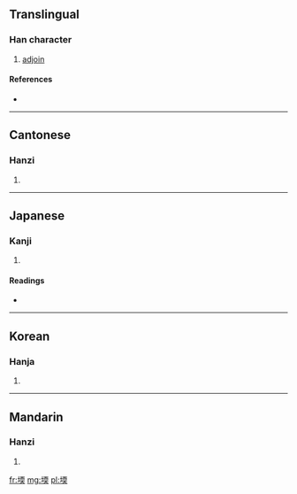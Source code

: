 ==Translingual==

===Han character===
{{Han char|rn=32|rad=土|as=09|sn=12|four=4113<sub>4</sub>|canj=土一月大 (GMBK)}}

# [[adjoin]]

====References====
* {{Han ref|kx=0233.240|dkj=05263|dj=0471.010|hdz=10461.130|uh=5827|ud=22567|bh=D8A3|bd=55459}}

----

==Cantonese==

===Hanzi===
{{yue-hanzi|jyut=|y=yun4}}

# {{defn|lang=yue|sort=土09}}

----

==Japanese==

===Kanji===
{{ja-kanji|grade=|rs=土09}}

# {{defn|lang=ja|sort=土09}}

====Readings====
* {{ja-readings|on=[[ぜん]] (zen), [[ねん]] (nen), [[だ]] (da), [[な]] (na), [[だん]] (dan), [[なん]] (nan)|kun=[[すなつち]] (sunatsuchi)}}

----

==Korean==

===Hanja===
{{ko-hanja|hangeul=[[연]]|rv=yeon|mr=yŏn}}

# {{defn|lang=ko|sort=土09}}

----

==Mandarin==

===Hanzi===
{{cmn-hanzi|pin=[[ruán]] ([[ruan2]])|wg=juan<sup>2</sup>}}

# {{defn|lang=cmn|sort=土09}}

[[fr:堧]]
[[mg:堧]]
[[pl:堧]]